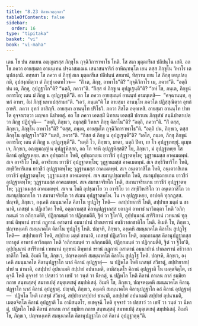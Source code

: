 ```yaml
---
title: "8.23 คิลานวตฺถุกถา"
tableOfContents: false
sidebar:
  order: 16
type: "tipitaka"
basket: "vi"
book: "vi-maha"
---
```



<DynamicBreadcrumb />

<Division number="365" book="vi-maha">

<Paragraph number="1700" book="vi-maha">
เตน โข ปน สมเยน อญฺญตรสฺส ภิกฺขุโน กุจฺฉิวิการาพาโธ โหติ. โส สเก มุตฺตกรีเส ปลิปนฺโน เสติ. อถ โข ภควา อายสฺมตา อานนฺเทน ปจฺฉาสมเณน เสนาสนจาริกํ อาหิณฺฑนฺโต เยน ตสฺส ภิกฺขุโน วิหาโร เตนุปสงฺกมิ. อทฺทสา โข ภควา ตํ ภิกฺขุํ สเก มุตฺตกรีเส ปลิปนฺนํ สยมานํ, ทิสฺวาน เยน โส ภิกฺขุ เตนุปสงฺกมิ, อุปสงฺกมิตฺวา ตํ ภิกฺขุํ เอตทโวจ—  “กิํ เต, ภิกฺขุ, อาพาโธ”ติ? “กุจฺฉิวิกาโร เม, ภควา”ติ. “อตฺถิ ปน เต, ภิกฺขุ, อุปฏฺฐาโก”ติ? “นตฺถิ, ภควา”ติ. “กิสฺส ตํ ภิกฺขู น อุปฏฺเฐนฺตี”ติ? “อหํ โข, ภนฺเต, ภิกฺขูนํ อการโก; เตน มํ ภิกฺขู น อุปฏฺเฐนฺตี”ติ. อถ โข ภควา อายสฺมนฺตํ อานนฺทํ อามนฺเตสิ—  “คจฺฉานนฺท, อุทกํ อาหร, อิมํ ภิกฺขุํ นหาเปสฺสามา”ติ. “เอวํ, ภนฺเต”ติ โข อายสฺมา อานนฺโท ภควโต ปฏิสฺสุณิตฺวา อุทกํ อาหริ. ภควา อุทกํ อาสิญฺจิ. อายสฺมา อานนฺโท ปริโธวิ. ภควา สีสโต อคฺคเหสิ. อายสฺมา อานนฺโท ปาทโต อุจฺจาเรตฺวา มญฺจเก นิปาเตสุํ.
</Paragraph>

<Paragraph number="1701" book="vi-maha">
อถ โข ภควา เอตสฺมิํ นิทาเน เอตสฺมิํ ปกรเณ ภิกฺขุสํฆํ สนฺนิปาตาเปตฺวา ภิกฺขู ปฏิปุจฺฉิ—  “อตฺถิ, ภิกฺขเว, อมุกสฺมิํ วิหาเร ภิกฺขุ คิลาโน”ติ? “อตฺถิ, ภควา”ติ. “กิํ ตสฺส, ภิกฺขเว, ภิกฺขุโน อาพาโธ”ติ? “ตสฺส, ภนฺเต, อายสฺมโต กุจฺฉิวิการาพาโธ”ติ. “อตฺถิ ปน, ภิกฺขเว, ตสฺส ภิกฺขุโน อุปฏฺฐาโก”ติ? “นตฺถิ, ภควา”ติ. “กิสฺส ตํ ภิกฺขู น อุปฏฺเฐนฺตี”ติ? “เอโส, ภนฺเต, ภิกฺขุ ภิกฺขูนํ อการโก; เตน ตํ ภิกฺขู น อุปฏฺเฐนฺตี”ติ.
</Paragraph>

<Paragraph number="1702" book="vi-maha">
“นตฺถิ โว, ภิกฺขเว, มาตา, นตฺถิ ปิตา, เย โว อุปฏฺฐเหยฺยุํ. ตุเมฺห เจ, ภิกฺขเว, อญฺญมญฺญํ น อุปฏฺฐหิสฺสถ, อถ โก จรหิ อุปฏฺฐหิสฺสติ? โย, ภิกฺขเว, มํ อุปฏฺฐเหยฺย โส คิลานํ อุปฏฺฐเหยฺย. สเจ อุปชฺฌาโย โหติ, อุปชฺฌาเยน ยาวชีวํ อุปฏฺฐาตพฺโพ; วุฏฺฐานมสฺส อาคเมตพฺพํ. สเจ อาจริโย โหติ, อาจริเยน ยาวชีวํ อุปฏฺฐาตพฺโพ; วุฏฺฐานมสฺส อาคเมตพฺพํ. สเจ สทฺธิวิหาริโก โหติ, สทฺธิวิหาริเกน ยาวชีวํ อุปฏฺฐาตพฺโพ; วุฏฺฐานมสฺส อาคเมตพฺพํ. สเจ อนฺเตวาสิโก โหติ, อนฺเตวาสิเกน ยาวชีวํ อุปฏฺฐาตพฺโพ; วุฏฺฐานมสฺส อาคเมตพฺพํ. สเจ สมานุปชฺฌายโก โหติ, สมานุปชฺฌายเกน ยาวชีวํ อุปฏฺฐาตพฺโพ; วุฏฺฐานมสฺส อาคเมตพฺพํ. สเจ สมานาจริยโก โหติ, สมานาจริยเกน ยาวชีวํ อุปฏฺฐาตพฺโพ; วุฏฺฐานมสฺส อาคเมตพฺพํ. สเจ น โหติ อุปชฺฌาโย วา อาจริโย วา สทฺธิวิหาริโก วา อนฺเตวาสิโก วา สมานุปชฺฌายโก วา สมานาจริยโก วา สํเฆน อุปฏฺฐาตพฺโพ. โน เจ อุปฏฺฐเหยฺย, อาปตฺติ ทุกฺกฏสฺส.
</Paragraph>

</Division>
<Division number="366" book="vi-maha">

<Paragraph number="1703" book="vi-maha">
ปญฺจหิ, ภิกฺขเว, องฺเคหิ สมนฺนาคโต คิลาโน ทูปฏฺโฐ โหติ—  อสปฺปายการี โหติ, สปฺปาเย มตฺตํ น ชานาติ, เภสชฺชํ น ปฏิเสวิตา โหติ, อตฺถกามสฺส คิลานุปฏฺฐากสฺส ยถาภูตํ อาพาธํ นาวิกตฺตา โหติ ‘อภิกฺกมนฺตํ วา อภิกฺกมตีติ, ปฏิกฺกมนฺตํ วา ปฏิกฺกมตีติ, ฐิตํ วา ฐิโต’ติ, อุปฺปนฺนานํ สารีริกานํ เวทนานํ ทุกฺขานํ ติพฺพานํ ขรานํ กฏุกานํ อสาตานํ อมนาปานํ ปาณหรานํ อนธิวาสกชาติโก โหติ. อิเมหิ โข, ภิกฺขเว, ปญฺจหงฺเคหิ สมนฺนาคโต คิลาโน ทูปฏฺโฐ โหติ.
</Paragraph>

<Paragraph number="1704" book="vi-maha">
ปญฺจหิ, ภิกฺขเว, องฺเคหิ สมนฺนาคโต คิลาโน สูปฏฺโฐ โหติ—  สปฺปายการี โหติ, สปฺปาเย มตฺตํ ชานาติ, เภสชฺชํ ปฏิเสวิตา โหติ, อตฺถกามสฺส คิลานุปฏฺฐากสฺส ยถาภูตํ อาพาธํ อาวิกตฺตา โหติ ‘อภิกฺกมนฺตํ วา อภิกฺกมตีติ, ปฏิกฺกมนฺตํ วา ปฏิกฺกมตีติ, ฐิตํ วา ฐิโต’ติ, อุปฺปนฺนานํ สารีริกานํ เวทนานํ ทุกฺขานํ ติพฺพานํ ขรานํ กฏุกานํ อสาตานํ อมนาปานํ ปาณหรานํ อธิวาสกชาติโก โหติ. อิเมหิ โข, ภิกฺขเว, ปญฺจหงฺเคหิ สมนฺนาคโต คิลาโน สูปฏฺโฐ โหติ.
</Paragraph>

<Paragraph number="1705" book="vi-maha">
ปญฺจหิ, ภิกฺขเว, องฺเคหิ สมนฺนาคโต คิลานุปฏฺฐาโก นาลํ คิลานํ อุปฏฺฐาตุํ—  น ปฏิพโล โหติ เภสชฺชํ สํวิธาตุํ, สปฺปายาสปฺปายํ น ชานาติ, อสปฺปายํ อุปนาเมติ สปฺปายํ อปนาเมติ, อามิสนฺตโร คิลานํ อุปฏฺฐาติ โน เมตฺตจิตฺโต, เชคุจฺฉี โหติ อุจฺจารํ วา ปสฺสาวํ วา เขฬํ วา วนฺตํ วา นีหาตุํ, น ปฏิพโล โหติ คิลานํ กาเลน กาลํ ธมฺมิยา กถาย สนฺทเสฺสตุํ สมาทเปตุํ สมุตฺเตเชตุํ สมฺปหํเสตุํ. อิเมหิ โข, ภิกฺขเว, ปญฺจหงฺเคหิ สมนฺนาคโต คิลานุปฏฺฐาโก นาลํ คิลานํ อุปฏฺฐาตุํ.
</Paragraph>

<Paragraph number="1706" book="vi-maha">
ปญฺจหิ, ภิกฺขเว, องฺเคหิ สมนฺนาคโต คิลานุปฏฺฐาโก อลํ คิลานํ อุปฏฺฐาตุํ—  ปฏิพโล โหติ เภสชฺชํ สํวิธาตุํ, สปฺปายาสปฺปายํ ชานาติ, อสปฺปายํ อปนาเมติ สปฺปายํ อุปนาเมติ, เมตฺตจิตฺโต คิลานํ อุปฏฺฐาติ โน อามิสนฺตโร, อเชคุจฺฉี โหติ อุจฺจารํ วา ปสฺสาวํ วา เขฬํ วา วนฺตํ วา นีหาตุํ, ปฏิพโล โหติ คิลานํ กาเลน กาลํ ธมฺมิยา กถาย สนฺทเสฺสตุํ สมาทเปตุํ สมุตฺเตเชตุํ สมฺปหํเสตุํ. อิเมหิ โข, ภิกฺขเว, ปญฺจหงฺเคหิ สมนฺนาคโต คิลานุปฏฺฐาโก อลํ คิลานํ อุปฏฺฐาตุนฺ”ติ.
</Paragraph>
</Division>